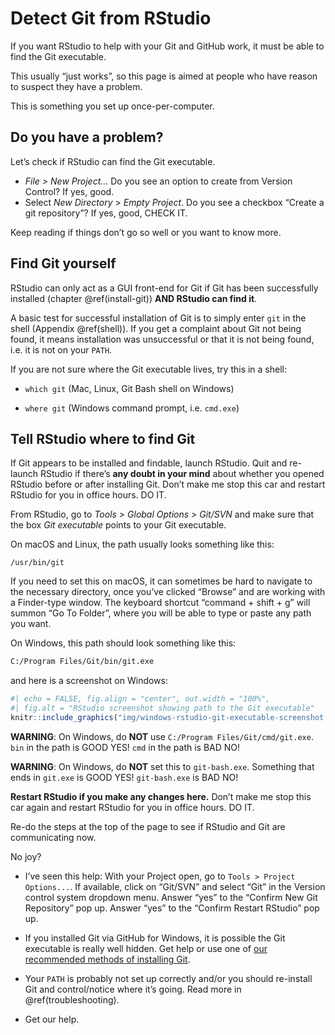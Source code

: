 # Detect Git from RStudio {#rstudio-see-git}

If you want RStudio to help with your Git and GitHub work, it must be able to find the Git executable.

This usually "just works", so this page is aimed at people who have reason to suspect they have a problem.

This is something you set up once-per-computer.

## Do you have a problem?

Let's check if RStudio can find the Git executable.

  * *File > New Project...* Do you see an option to create from Version Control? If yes, good.
  * Select *New Directory* > *Empty Project*. Do you see a checkbox "Create a git repository"? If yes, good, CHECK IT.

Keep reading if things don't go so well or you want to know more.

## Find Git yourself

RStudio can only act as a GUI front-end for Git if Git has been successfully installed (chapter \@ref(install-git)) **AND RStudio can find it**.

A basic test for successful installation of Git is to simply enter `git` in the shell (Appendix \@ref(shell)).
If you get a complaint about Git not being found, it means installation was unsuccessful or that it is not being found, i.e. it is not on your `PATH`.

If you are not sure where the Git executable lives, try this in a shell:
  
* `which git` (Mac, Linux, Git Bash shell on Windows)

* `where git` (Windows command prompt, i.e. `cmd.exe`)

## Tell RStudio where to find Git

If Git appears to be installed and findable, launch RStudio.
Quit and re-launch RStudio if there's **any doubt in your mind** about whether you opened RStudio before or after installing Git.
Don't make me stop this car and restart RStudio for you in office hours.
DO IT.

From RStudio, go to *Tools > Global Options > Git/SVN* and make sure that the box *Git executable* points to your Git executable.

On macOS and Linux, the path usually looks something like this:

```console
/usr/bin/git
```

If you need to set this on macOS, it can sometimes be hard to navigate to the necessary directory, once you've clicked "Browse" and are working with a Finder-type window.
The keyboard shortcut "command + shift + g" will summon "Go To Folder", where you will be able to type or paste any path you want.

On Windows, this path should look something like this:

``` bash
C:/Program Files/Git/bin/git.exe
```

and here is a screenshot on Windows:

```r
#| echo = FALSE, fig.align = "center", out.width = "100%",
#| fig.alt = "RStudio screenshot showing path to the Git executable"
knitr::include_graphics("img/windows-rstudio-git-executable-screenshot.png")
```

**WARNING**: On Windows, do __NOT__ use `C:/Program Files/Git/cmd/git.exe`. `bin` in the path is GOOD YES!
`cmd` in the path is BAD NO!

**WARNING**: On Windows, do __NOT__ set this to `git-bash.exe`.
Something that ends in `git.exe` is GOOD YES! `git-bash.exe` is BAD NO!
  
**Restart RStudio if you make any changes here.**
Don't make me stop this car again and restart RStudio for you in office hours.
DO IT.

Re-do the steps at the top of the page to see if RStudio and Git are communicating now.

No joy?

  * I've seen this help: With your Project open, go to `Tools > Project Options...`. If available, click on "Git/SVN" and select "Git" in the Version control system dropdown menu. Answer "yes" to the "Confirm New Git Repository" pop up. Answer "yes" to the "Confirm Restart RStudio" pop up.

  * If you installed Git via GitHub for Windows, it is possible the Git executable is really well hidden. Get help or use one of [our recommended methods of installing Git](#install-git).

  * Your `PATH` is probably not set up correctly and/or you should re-install Git and control/notice where it's going. Read more in \@ref(troubleshooting).

  * Get our help.
